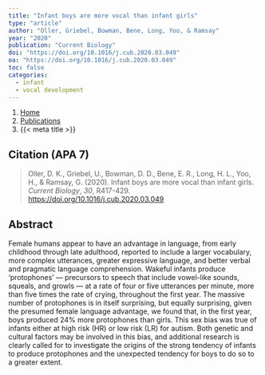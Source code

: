 ```yaml
---
title: "Infant boys are more vocal than infant girls"
type: "article"
author: "Oller, Griebel, Bowman, Bene, Long, Yoo, & Ramsay"
year: "2020"
publication: "Current Biology"
doi: "https://doi.org/10.1016/j.cub.2020.03.049"
oa: "https://doi.org/10.1016/j.cub.2020.03.049"
toc: false
categories:
  - infant 
  - vocal development
---
```


```{=html}
<nav aria-label="breadcrumb">
  <ol class="breadcrumb">
    <li class="breadcrumb-item"><a href="../../index.html">Home</a></li>
    <li class="breadcrumb-item"><a href="../../publications.html">Publications</a></li>
    <li class="breadcrumb-item active" aria-current="page">{{< meta title >}}</li>
  </ol>
</nav>
```

## Citation (APA 7)

> Oller, D. K., Griebel, U., Bowman, D. D., Bene, E. R., Long, H. L., Yoo, H., & Ramsay, G. (2020). Infant boys are more vocal than infant girls. *Current Biology*, *30*, R417-429. <https://doi.org/10.1016/j.cub.2020.03.049>

## Abstract

Female humans appear to have an advantage in language, from early childhood through late adulthood, reported to include a larger vocabulary, more complex utterances, greater expressive language, and better verbal and pragmatic language comprehension. Wakeful infants produce 'protophones' --- precursors to speech that include vowel-like sounds, squeals, and growls --- at a rate of four or five utterances per minute, more than five times the rate of crying, throughout the first year. The massive number of protophones is in itself surprising, but equally surprising, given the presumed female language advantage, we found that, in the first year, boys produced 24% more protophones than girls. This sex bias was true of infants either at high risk (HR) or low risk (LR) for autism. Both genetic and cultural factors may be involved in this bias, and additional research is clearly called for to investigate the origins of the strong tendency of infants to produce protophones and the unexpected tendency for boys to do so to a greater extent.
